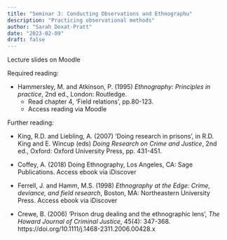 ```yaml
---
title: "Seminar 3: Conducting Observations and Ethnographu"
description: "Practicing observational methods"
author: "Sarah Doxat-Pratt"
date: "2023-02-09"
draft: false
---
```


Lecture slides on Moodle

Required reading:

* Hammersley, M. and Atkinson, P. (1995) *Ethnography: Principles in practice*, 2nd ed., London: Routledge.
   * Read chapter 4, ‘Field relations’, pp.80-123.
   * Access reading via Moodle

Further reading:

* King, R.D. and Liebling, A. (2007) ‘Doing research in prisons’, in R.D. King and E. Wincup (eds) *Doing Research on Crime and Justice*, 2nd ed.,  Oxford: Oxford University Press, pp. 431-451.

* Coffey, A. (2018) Doing Ethnography, Los Angeles, CA: Sage Publications.
Access ebook via iDiscover

* Ferrell, J. and Hamm, M.S. (1998) *Ethnography at the Edge: Crime, deviance, and field research*, Boston, MA: Northeastern University Press.
Access ebook via iDiscover

* Crewe, B. (2006) ‘Prison drug dealing and the ethnographic lens’, *The Howard Journal of Criminal Justice*, 45(4): 347-368.
https://doi.org/10.1111/j.1468-2311.2006.00428.x

